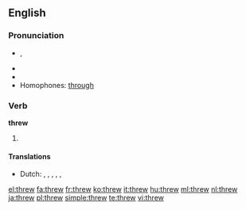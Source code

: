 ==English==

===Pronunciation===
* {{IPA|/'θɻʊə/}}, {{IPAchar|/θɹuː/}}
* {{audio|en-us-threw.ogg|Audio (US)}}
* {{rhymes|uː}}
* Homophones: [[through]]

===Verb===
'''threw'''

# {{past tense of| to [[throw]]}}

====Translations====
* Dutch: {{t+|nl|wierp}}, {{t+|nl|wierpen}}, {{t-|nl|gooide}}, {{t-|nl|gooiden}}, {{t-|nl|smeet}}, {{t-|nl|smeten}}

[[el:threw]]
[[fa:threw]]
[[fr:threw]]
[[ko:threw]]
[[it:threw]]
[[hu:threw]]
[[ml:threw]]
[[nl:threw]]
[[ja:threw]]
[[pl:threw]]
[[simple:threw]]
[[te:threw]]
[[vi:threw]]